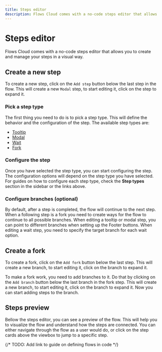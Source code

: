 ```yaml
---
title: Steps editor
description: Flows Cloud comes with a no-code steps editor that allows you to create and manage your steps in a visual way.
---
```


# Steps editor

Flows Cloud comes with a no-code steps editor that allows you to create and manage your steps in a visual way.

## Create a new step

To create a new step, click on the `Add step` button below the last step in the flow. This will create a new `Modal` step, to start editing it, click on the step to expand it.

### Pick a step type

The first thing you need to do is to pick a step type. This will define the behavior and the configuration of the step. The available step types are:

- [Tooltip](/step-types/tooltip)
- [Modal](/step-types/modal)
- [Wait](/step-types/wait)
- [Fork](/step-types/fork)

### Configure the step

Once you have selected the step type, you can start configuring the step. The configuration options will depend on the step type you have selected. For guides on how to configure each step type, check the **Step types** section in the sidebar or the links above.

### Configure branches (optional)

By default, after a step is completed, the flow will continue to the next step. When a following step is a fork you need to create ways for the flow to continue to all possible branches. When editing a tooltip or modal step, you can point to different branches when setting up the Footer buttons. When editing a wait step, you need to specify the target branch for each wait option.

## Create a fork

To create a fork, click on the `Add fork` button below the last step. This will create a new branch, to start editing it, click on the branch to expand it.

To make a fork work, you need to add branches to it. Do that by clicking on the `Add branch` button below the last branch in the fork step. This will create a new branch, to start editing it, click on the branch to expand it. Now you can start adding steps to the branch.

## Steps preview

Bellow the steps editor, you can see a preview of the flow. This will help you to visualize the flow and understand how the steps are connected. You can either navigate through the flow as a user would do, or click on the step cards above the viewbox to jump to a specific step.

{/* TODO: Add link to guide on defining flows in code */}
